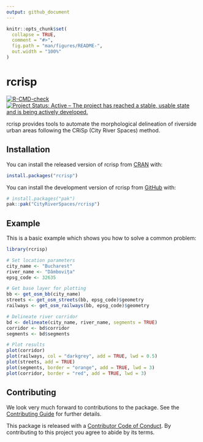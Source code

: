 ```yaml
---
output: github_document
---
```


<!-- README.md is generated from README.Rmd. Please edit that file -->

```r
knitr::opts_chunk$set(
  collapse = TRUE,
  comment = "#>",
  fig.path = "man/figures/README-",
  out.width = "100%"
)
```

# rcrisp

<!-- badges: start -->
[![R-CMD-check](https://github.com/CityRiverSpaces/rcrisp/actions/workflows/R-CMD-check.yaml/badge.svg)](https://github.com/CityRiverSpaces/rcrisp/actions/workflows/R-CMD-check.yaml)
[![Project Status: Active – The project has reached a stable, usable state and is being actively developed.](https://www.repostatus.org/badges/latest/active.svg)](https://www.repostatus.org/#active)
<!-- badges: end -->

rcrisp provides tools to automate the morphological delineation of riverside urban areas following the CRiSp (City River Spaces) method.

## Installation

You can install the released version of rcrisp from [CRAN](https://cran.r-project.org) with:

``` r
install.packages("rcrisp")
```

You can install the development version of rcrisp from [GitHub](https://github.com/) with:

``` r
# install.packages("pak")
pak::pak("CityRiverSpaces/rcrisp")
```

## Example

This is a basic example which shows you how to solve a common problem:

```r
library(rcrisp)

# Set location parameters
city_name <- "Bucharest"
river_name <- "Dâmbovița"
epsg_code <- 32635

# Get base layer for plotting
bb <- get_osm_bb(city_name)
streets <- get_osm_streets(bb, epsg_code)$geometry
railways <- get_osm_railways(bb, epsg_code)$geometry

# Delineate river corridor
bd <- delineate(city_name, river_name, segments = TRUE)
corridor <- bd$corridor
segments <- bd$segments

# Plot results
plot(corridor)
plot(railways, col = "darkgrey", add = TRUE, lwd = 0.5)
plot(streets, add = TRUE)
plot(segments, border = "orange", add = TRUE, lwd = 3)
plot(corridor, border = "red", add = TRUE, lwd = 3)
```

## Contributing

We look very much forward to contributions to the package. See the [Contributing Guide](https://github.com/CityRiverSpaces/rcrisp/blob/main/.github/CONTRIBUTING.md) for further details.

This package is released with a [Contributor Code of Conduct](https://github.com/CityRiverSpaces/rcrisp/blob/main/.github/CODE_OF_CONDUCT.md). By contributing to this project you agree to abide by its terms.
